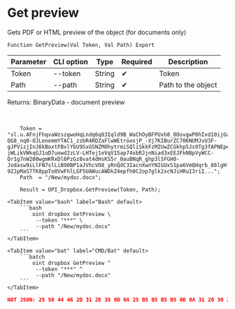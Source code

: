 ﻿---
sidebar_position: 3
---


# Get preview
 Gets PDF or HTML preview of the object (for documents only)



`Function GetPreview(Val Token, Val Path) Export`

  | Parameter | CLI option | Type | Required | Description |
  |-|-|-|-|-|
  | Token | --token | String | &#x2714; | Token |
  | Path | --path | String | &#x2714; | Path to the object |

  
  Returns:  BinaryData - document preview

<br/>




```bsl title="1C:Enterprise/OneScript code example"
    Token = "sl.u.AFnjFhqvaWzszgwoHqLndq6q83Iqld9B_WaChOyBFPUxh8_0OovgwP0hIxd10ijGupl2stkeT1JKJn76IQsdhh0nPnLkAk4_j2qshd1C016JQfpisiy-QG8_nq0-OJLenemmYTAC1_zzbR4RDZaFlwWEtroosjP_-Xj7KIBurZC706NUMJvU3F-gJPVizjInJ6kBoxtFBvlYbU9SxGSNZMOhytrmiSQliSkkFzMZUwZCGkhp5Js9Tg3fAPNEpeN23ay6r60vumwC3tv_TCVH4Q6K0gYIQTLMz-jWLikVWkqGJ1uD7uowd2zLV-LHTej1eVqV15ap74xbRJjnNiad3xEEJFkNBpVyWCC-Qr1g7nW200wgmKRxDl0PzGz8vat4dHsKS5r_0auBNqR_ghp3lSFGH0-Jodasw9iLlFN7slLiB90BP1aJVhcVO8_yRnQdC3IacnXwnYNIGUxS1pa6VmQHqrb_86lgHfqasEM8LOZvMV45Us8bdOLKRCwYeAmHoQ2SvJQhvQia4O4Dcvb2PDsjbG9R7DGzTLsurBBP08_DP4fMw1K0Cskw0vZHqxqcZKxnJUBg8wHwdoVQyzB_tlUUFcVFU9PDw9IxOemrPZK6StcvOlDy2BINyBujSP_IGqZVTBxCzQUnTv5K12iw_36WoiMxujh-9ZJpMaS7TK8ppTo0VwFhlLGF5UAWucAWDkZ4epfh0C2op7glk2xcNJiHRuI3riI...";
    Path  = "/New/mydoc.docx";

    Result = OPI_Dropbox.GetPreview(Token, Path);
```
 

 <Tabs>
  
    <TabItem value="bash" label="Bash" default>
        ```bash
            oint dropbox GetPreview \
             --token "***" \
             --path "/New/mydoc.docx"
        ```
    </TabItem>
  
    <TabItem value="bat" label="CMD/Bat" default>
        ```batch
            oint dropbox GetPreview ^
             --token "***" ^
             --path "/New/mydoc.docx"
        ```
    </TabItem>
</Tabs>


```json title="Result"
NOT JSON: 25 50 44 46 2D 31 2E 35 0D 0A 25 B5 B5 B5 B5 0D 0A 31 20 30 20 6F 62 6A 0D 0A 3C 3C 2F 54 79 70 65 2F 43 61 74 61 6C 6F 67 2F 50 61 67 65 73 20 32 20 30 20 52 2F 4C 61 6E 67 28 65 6E 2D 55 53…
```
